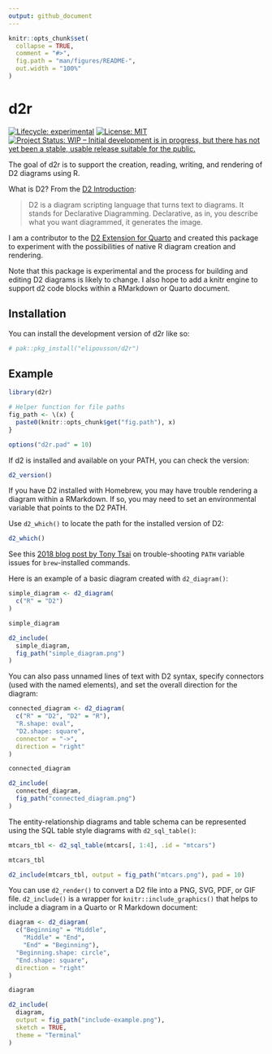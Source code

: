 ```yaml
---
output: github_document
---
```


<!-- README.md is generated from README.Rmd. Please edit that file -->

```r
knitr::opts_chunk$set(
  collapse = TRUE,
  comment = "#>",
  fig.path = "man/figures/README-",
  out.width = "100%"
)
```

# d2r

<!-- badges: start -->
[![Lifecycle: experimental](https://img.shields.io/badge/lifecycle-experimental-orange.svg)](https://lifecycle.r-lib.org/articles/stages.html#experimental)
[![License: MIT](https://img.shields.io/badge/License-MIT-yellow.svg)](https://opensource.org/licenses/MIT)
[![Project Status: WIP – Initial development is in progress, but there has not yet been a stable, usable release suitable for the public.](https://www.repostatus.org/badges/latest/wip.svg)](https://www.repostatus.org/#wip)
<!-- badges: end -->

The goal of d2r is to support the creation, reading, writing, and rendering of D2 diagrams using R.

What is D2? From the [D2 Introduction](https://d2lang.com/tour/intro):

> D2 is a diagram scripting language that turns text to diagrams. It stands for Declarative Diagramming. Declarative, as in, you describe what you want diagrammed, it generates the image.

I am a contributor to the [D2 Extension for Quarto](https://github.com/data-intuitive/quarto-d2) and created this package to experiment with the possibilities of native R diagram creation and rendering.

Note that this package is experimental and the process for building and editing D2 diagrams is likely to change. I also hope to add a knitr engine to support d2 code blocks within a RMarkdown or Quarto document.

## Installation

You can install the development version of d2r like so:

``` r
# pak::pkg_install("elipousson/d2r")
```

## Example

```r
library(d2r)

# Helper function for file paths
fig_path <- \(x) {
  paste0(knitr::opts_chunk$get("fig.path"), x)
}

options("d2r.pad" = 10)
```

If d2 is installed and available on your PATH, you can check the version:

```r
d2_version()
```

If you have D2 installed with Homebrew, you may have trouble rendering a diagram within a RMarkdown. If so, you may need to set an environmental variable that points to the D2 PATH.

Use `d2_which()` to locate the path for the installed version of D2:

```r
d2_which()
```

See this [2018 blog post by Tony Tsai](https://blog.tonytsai.name/blog/2018-05-07-setting-path-variable-for-gs-command-in-rstudio/) on trouble-shooting `PATH` variable issues for `brew`-installed commands.

Here is an example of a basic diagram created with `d2_diagram()`:

```r
simple_diagram <- d2_diagram(
  c("R" = "D2")
)

simple_diagram

d2_include(
  simple_diagram,
  fig_path("simple_diagram.png")
)
```

You can also pass unnamed lines of text with D2 syntax, specify connectors (used with the named elements), and set the overall direction for the diagram:

```r
connected_diagram <- d2_diagram(
  c("R" = "D2", "D2" = "R"),
  "R.shape: oval",
  "D2.shape: square",
  connector = "->",
  direction = "right"
)

connected_diagram

d2_include(
  connected_diagram,
  fig_path("connected_diagram.png")
)
```

The entity-relationship diagrams and table schema can be represented using the SQL table style diagrams with `d2_sql_table()`:

```r
mtcars_tbl <- d2_sql_table(mtcars[, 1:4], .id = "mtcars")

mtcars_tbl

d2_include(mtcars_tbl, output = fig_path("mtcars.png"), pad = 10)
```

You can use `d2_render()` to convert a D2 file into a PNG, SVG, PDF, or GIF file. `d2_include()` is a wrapper for `knitr::include_graphics()` that helps to include a diagram in a Quarto or R Markdown document:

```r
diagram <- d2_diagram(
  c("Beginning" = "Middle",
    "Middle" = "End",
    "End" = "Beginning"),
  "Beginning.shape: circle",
  "End.shape: square",
  direction = "right"
)

diagram

d2_include(
  diagram,
  output = fig_path("include-example.png"),
  sketch = TRUE,
  theme = "Terminal"
)
```

